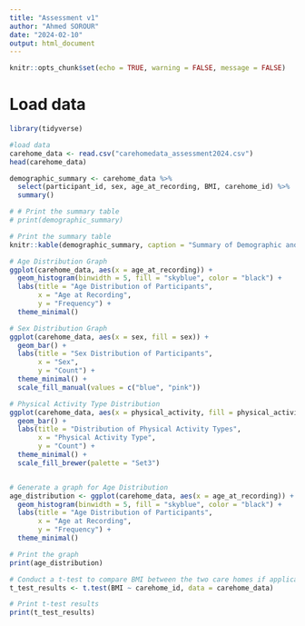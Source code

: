 ```yaml
---
title: "Assessment v1"
author: "Ahmed SOROUR"
date: "2024-02-10"
output: html_document
---
```


```r
knitr::opts_chunk$set(echo = TRUE, warning = FALSE, message = FALSE)
```


# Load data 

```r
library(tidyverse)

#load data
carehome_data <- read.csv("carehomedata_assessment2024.csv")
head(carehome_data)

demographic_summary <- carehome_data %>%
  select(participant_id, sex, age_at_recording, BMI, carehome_id) %>%
  summary()

# # Print the summary table
# print(demographic_summary)

# Print the summary table
knitr::kable(demographic_summary, caption = "Summary of Demographic and Baseline Characteristics")

# Age Distribution Graph
ggplot(carehome_data, aes(x = age_at_recording)) +
  geom_histogram(binwidth = 5, fill = "skyblue", color = "black") +
  labs(title = "Age Distribution of Participants",
       x = "Age at Recording",
       y = "Frequency") +
  theme_minimal()

# Sex Distribution Graph
ggplot(carehome_data, aes(x = sex, fill = sex)) +
  geom_bar() +
  labs(title = "Sex Distribution of Participants",
       x = "Sex",
       y = "Count") +
  theme_minimal() +
  scale_fill_manual(values = c("blue", "pink"))

# Physical Activity Type Distribution
ggplot(carehome_data, aes(x = physical_activity, fill = physical_activity)) +
  geom_bar() +
  labs(title = "Distribution of Physical Activity Types",
       x = "Physical Activity Type",
       y = "Count") +
  theme_minimal() +
  scale_fill_brewer(palette = "Set3")


# Generate a graph for Age Distribution
age_distribution <- ggplot(carehome_data, aes(x = age_at_recording)) +
  geom_histogram(binwidth = 5, fill = "skyblue", color = "black") +
  labs(title = "Age Distribution of Participants",
       x = "Age at Recording",
       y = "Frequency") +
  theme_minimal()

# Print the graph
print(age_distribution)

# Conduct a t-test to compare BMI between the two care homes if applicable
t_test_results <- t.test(BMI ~ carehome_id, data = carehome_data)

# Print t-test results
print(t_test_results)


```

